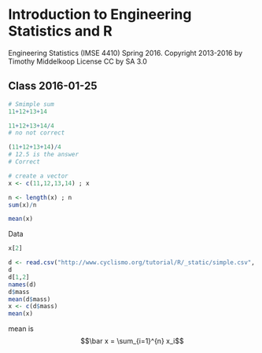 # Introduction to Engineering Statistics and R 
Engineering Statistics (IMSE 4410) Spring 2016. 
Copyright 2013-2016 by Timothy Middelkoop License CC by SA 3.0

## Class 2016-01-25

```r
# Smimple sum
11+12+13+14

11+12+13+14/4
# no not correct

(11+12+13+14)/4
# 12.5 is the answer
# Correct

# create a vector
x <- c(11,12,13,14) ; x

n <- length(x) ; n
sum(x)/n

mean(x)


```

Data

```r
x[2]

d <- read.csv("http://www.cyclismo.org/tutorial/R/_static/simple.csv", header=TRUE)
d
d[1,2]
names(d)
d$mass
mean(d$mass)
x <- c(d$mass)
mean(x)

```


mean is $$\bar x = \sum_{i=1}^{n} x_i$$



